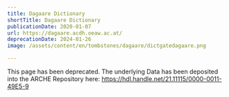 ```yaml
---
title: Dagaare Dictionary
shortTitle: Dagaare Dictionary
publicationDate: 2020-01-07
url: https://dagaare.acdh.oeaw.ac.at/
deprecationDate: 2024-01-26
image: /assets/content/en/tombstones/dagaare/dictgatedagaare.png

---
```

This page has been deprecated. The underlying Data has been deposited into the ARCHE Repository here: https://hdl.handle.net/21.11115/0000-0011-49E5-9

